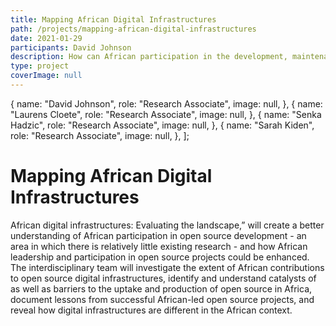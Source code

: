 ```yaml
---
title: Mapping African Digital Infrastructures
path: /projects/mapping-african-digital-infrastructures
date: 2021-01-29
participants: David Johnson
description: How can African participation in the development, maintenance and application of the global open source digital infrastructure be enhanced?
type: project
coverImage: null
---
```


  {
    name: "David Johnson",
    role: "Research Associate",
    image: null,
  },
  {
    name: "Laurens Cloete",
    role: "Research Associate",
    image: null,
  },
  {
    name: "Senka Hadzic",
    role: "Research Associate",
    image: null,
  },
  {
    name: "Sarah Kiden",
    role: "Research Associate",
    image: null,
  },
];

<!-- export const resources = [
  {
    title: "Proposal",
    link: "https://example.com",
    linkText: "Read More",
    author: "David Johnson",
  },
]; -->

# Mapping African Digital Infrastructures

African digital infrastructures: Evaluating the landscape,” will create a better understanding of African participation in open source development - an area in which there is relatively little existing research - and how African leadership and participation in open source projects could be enhanced. The interdisciplinary team will investigate the extent of African contributions to open source digital infrastructures, identify and understand catalysts of as well as barriers to the uptake and production of open source in Africa, document lessons from successful African-led open source projects, and reveal how digital infrastructures are different in the African context.
